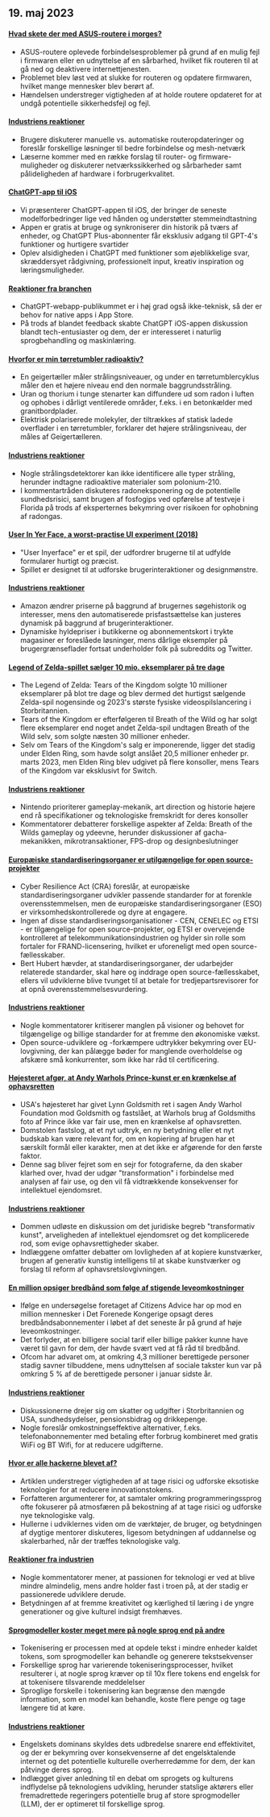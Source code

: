 

<CallToAction />

<Steps>

## 19. maj 2023

#### [Hvad skete der med ASUS-routere i morges?](https://www.downtowndougbrown.com/2023/05/what-happened-with-asus-routers-this-morning/)

- ASUS-routere oplevede forbindelsesproblemer på grund af en mulig fejl i firmwaren eller en udnyttelse af en sårbarhed, hvilket fik routeren til at gå ned og deaktivere internettjenesten.
- Problemet blev løst ved at slukke for routeren og opdatere firmwaren, hvilket mange mennesker blev berørt af.
- Hændelsen understreger vigtigheden af at holde routere opdateret for at undgå potentielle sikkerhedsfejl og fejl.

#### [Industriens reaktioner](http://news.ycombinator.com/item?id=35983866)

- Brugere diskuterer manuelle vs. automatiske routeropdateringer og foreslår forskellige løsninger til bedre forbindelse og mesh-netværk
- Læserne kommer med en række forslag til router- og firmware-muligheder og diskuterer netværkssikkerhed og sårbarheder samt pålideligheden af hardware i forbrugerkvalitet.

#### [ChatGPT-app til iOS](https://openai.com/blog/introducing-the-chatgpt-app-for-ios)

- Vi præsenterer ChatGPT-appen til iOS, der bringer de seneste modelforbedringer lige ved hånden og understøtter stemmeindtastning
- Appen er gratis at bruge og synkroniserer din historik på tværs af enheder, og ChatGPT Plus-abonnenter får eksklusiv adgang til GPT-4's funktioner og hurtigere svartider
- Oplev alsidigheden i ChatGPT med funktioner som øjeblikkelige svar, skræddersyet rådgivning, professionelt input, kreativ inspiration og læringsmuligheder.

#### [Reaktioner fra branchen](http://news.ycombinator.com/item?id=35990552)

- ChatGPT-webapp-publikummet er i høj grad også ikke-teknisk, så der er behov for native apps i App Store.
- På trods af blandet feedback skabte ChatGPT iOS-appen diskussion blandt tech-entusiaster og dem, der er interesseret i naturlig sprogbehandling og maskinlæring.

#### [Hvorfor er min tørretumbler radioaktiv?](https://physics.stackexchange.com/questions/764460/why-is-my-dryer-radioactive)

- En geigertæller måler strålingsniveauer, og under en tørretumblercyklus måler den et højere niveau end den normale baggrundsstråling.
- Uran og thorium i tunge stenarter kan diffundere ud som radon i luften og ophobes i dårligt ventilerede områder, f.eks. i en betonkælder med granitbordplader.
- Elektrisk polariserede molekyler, der tiltrækkes af statisk ladede overflader i en tørretumbler, forklarer det højere strålingsniveau, der måles af Geigertælleren.

#### [Industriens reaktioner](http://news.ycombinator.com/item?id=35990858)

- Nogle strålingsdetektorer kan ikke identificere alle typer stråling, herunder indtagne radioaktive materialer som polonium-210.
- I kommentartråden diskuteres radoneksponering og de potentielle sundhedsrisici, samt brugen af fosfogips ved opførelse af testveje i Florida på trods af eksperternes bekymring over risikoen for ophobning af radongas.

#### [User In Yer Face, a worst-practise UI experiment (2018)](https://userinyerface.com/)

- "User Inyerface" er et spil, der udfordrer brugerne til at udfylde formularer hurtigt og præcist.
- Spillet er designet til at udforske brugerinteraktioner og designmønstre.

#### [Industriens reaktioner](http://news.ycombinator.com/item?id=35985240)

- Amazon ændrer priserne på baggrund af brugernes søgehistorik og interesser, mens den automatiserede prisfastsættelse kan justeres dynamisk på baggrund af brugerinteraktioner.
- Dynamiske hyldepriser i butikkerne og abonnementskort i trykte magasiner er foreslåede løsninger, mens dårlige eksempler på brugergrænseflader fortsat underholder folk på subreddits og Twitter.

#### [Legend of Zelda-spillet sælger 10 mio. eksemplarer på tre dage](https://finance.yahoo.com/news/legend-zelda-game-sells-10-172603983.html)

- The Legend of Zelda: Tears of the Kingdom solgte 10 millioner eksemplarer på blot tre dage og blev dermed det hurtigst sælgende Zelda-spil nogensinde og 2023's største fysiske videospilslancering i Storbritannien.
- Tears of the Kingdom er efterfølgeren til Breath of the Wild og har solgt flere eksemplarer end noget andet Zelda-spil undtagen Breath of the Wild selv, som solgte næsten 30 millioner enheder.
- Selv om Tears of the Kingdom's salg er imponerende, ligger det stadig under Elden Ring, som havde solgt anslået 20,5 millioner enheder pr. marts 2023, men Elden Ring blev udgivet på flere konsoller, mens Tears of the Kingdom var eksklusivt for Switch.

#### [Industriens reaktioner](http://news.ycombinator.com/item?id=35986956)

- Nintendo prioriterer gameplay-mekanik, art direction og historie højere end rå specifikationer og teknologiske fremskridt for deres konsoller
- Kommentatorer debatterer forskellige aspekter af Zelda: Breath of the Wilds gameplay og ydeevne, herunder diskussioner af gacha-mekanikken, mikrotransaktioner, FPS-drop og designbeslutninger

#### [Europæiske standardiseringsorganer er utilgængelige for open source-projekter](https://blog.opensource.org/another-issue-with-the-cyber-resilience-act-european-standards-bodies-are-inaccessible-to-open-source-projects/)

- Cyber Resilience Act (CRA) foreslår, at europæiske standardiseringsorganer udvikler passende standarder for at forenkle overensstemmelsen, men de europæiske standardiseringsorganer (ESO) er virksomhedskontrollerede og dyre at engagere.
- Ingen af disse standardiseringsorganisationer - CEN, CENELEC og ETSI - er tilgængelige for open source-projekter, og ETSI er overvejende kontrolleret af telekommunikationsindustrien og hylder sin rolle som fortaler for FRAND-licensering, hvilket er uforeneligt med open source-fællesskaber.
- Bert Hubert hævder, at standardiseringsorganer, der udarbejder relaterede standarder, skal høre og inddrage open source-fællesskabet, ellers vil udviklerne blive tvunget til at betale for tredjepartsrevisorer for at opnå overensstemmelsesvurdering.

#### [Industriens reaktioner](http://news.ycombinator.com/item?id=35985590)

- Nogle kommentatorer kritiserer manglen på visioner og behovet for tilgængelige og billige standarder for at fremme den økonomiske vækst.
- Open source-udviklere og -forkæmpere udtrykker bekymring over EU-lovgivning, der kan pålægge bøder for manglende overholdelse og afskære små konkurrenter, som ikke har råd til certificering.

#### [Højesteret afgør, at Andy Warhols Prince-kunst er en krænkelse af ophavsretten](https://petapixel.com/2023/05/18/supreme-court-rules-andy-warhols-prince-art-is-copyright-infringement/)

- USA's højesteret har givet Lynn Goldsmith ret i sagen Andy Warhol Foundation mod Goldsmith og fastslået, at Warhols brug af Goldsmiths foto af Prince ikke var fair use, men en krænkelse af ophavsretten.
- Domstolen fastslog, at et nyt udtryk, en ny betydning eller et nyt budskab kan være relevant for, om en kopiering af brugen har et særskilt formål eller karakter, men at det ikke er afgørende for den første faktor.
- Denne sag bliver fejret som en sejr for fotograferne, da den skaber klarhed over, hvad der udgør "transformation" i forbindelse med analysen af fair use, og den vil få vidtrækkende konsekvenser for intellektuel ejendomsret.

#### [Industriens reaktioner](http://news.ycombinator.com/item?id=35991725)

- Dommen udløste en diskussion om det juridiske begreb "transformativ kunst", arveligheden af intellektuel ejendomsret og det komplicerede rod, som evige ophavsrettigheder skaber.
- Indlæggene omfatter debatter om lovligheden af at kopiere kunstværker, brugen af generativ kunstig intelligens til at skabe kunstværker og forslag til reform af ophavsretslovgivningen.

#### [En million opsiger bredbånd som følge af stigende leveomkostninger](https://www.bbc.com/news/technology-65622403)

- Ifølge en undersøgelse foretaget af Citizens Advice har op mod en million mennesker i Det Forenede Kongerige opsagt deres bredbåndsabonnementer i løbet af det seneste år på grund af høje leveomkostninger.
- Det forlyder, at en billigere social tarif eller billige pakker kunne have været til gavn for dem, der havde svært ved at få råd til bredbånd.
- Ofcom har advaret om, at omkring 4,3 millioner berettigede personer stadig savner tilbuddene, mens udnyttelsen af sociale takster kun var på omkring 5 % af de berettigede personer i januar sidste år.

#### [Industriens reaktioner](http://news.ycombinator.com/item?id=35984928)

- Diskussionerne drejer sig om skatter og udgifter i Storbritannien og USA, sundhedsydelser, pensionsbidrag og drikkepenge.
- Nogle foreslår omkostningseffektive alternativer, f.eks. telefonabonnementer med betaling efter forbrug kombineret med gratis WiFi og BT Wifi, for at reducere udgifterne.

#### [Hvor er alle hackerne blevet af?](https://morepablo.com/2023/05/where-have-all-the-hackers-gone.html)

- Artiklen understreger vigtigheden af at tage risici og udforske eksotiske teknologier for at reducere innovationstokens.
- Forfatteren argumenterer for, at samtaler omkring programmeringssprog ofte fokuserer på atmosfæren på bekostning af at tage risici og udforske nye teknologiske valg.
- Hullerne i udviklernes viden om de værktøjer, de bruger, og betydningen af dygtige mentorer diskuteres, ligesom betydningen af uddannelse og skalerbarhed, når der træffes teknologiske valg.

#### [Reaktioner fra industrien](http://news.ycombinator.com/item?id=35986270)

- Nogle kommentatorer mener, at passionen for teknologi er ved at blive mindre almindelig, mens andre holder fast i troen på, at der stadig er passionerede udviklere derude.
- Betydningen af at fremme kreativitet og kærlighed til læring i de yngre generationer og give kulturel indsigt fremhæves.

#### [Sprogmodeller koster meget mere på nogle sprog end på andre](https://blog.yenniejun.com/p/all-languages-are-not-created-tokenized)

- Tokenisering er processen med at opdele tekst i mindre enheder kaldet tokens, som sprogmodeller kan behandle og generere tekstsekvenser
- Forskellige sprog har varierende tokeniseringsprocesser, hvilket resulterer i, at nogle sprog kræver op til 10x flere tokens end engelsk for at tokenisere tilsvarende meddelelser
- Sproglige forskelle i tokenisering kan begrænse den mængde information, som en model kan behandle, koste flere penge og tage længere tid at køre.

#### [Industriens reaktioner](http://news.ycombinator.com/item?id=35983707)

- Engelskets dominans skyldes dets udbredelse snarere end effektivitet, og der er bekymring over konsekvenserne af det engelsktalende internet og det potentielle kulturelle overherredømme for dem, der kan påtvinge deres sprog.
- Indlægget giver anledning til en debat om sprogets og kulturens indflydelse på teknologiens udvikling, herunder statslige aktørers eller fremadrettede regeringers potentielle brug af store sprogmodeller (LLM), der er optimeret til forskellige sprog.

</Steps>
